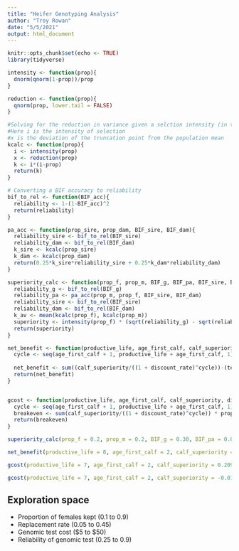 ```yaml
---
title: "Heifer Genotyping Analysis"
author: "Troy Rowan"
date: "5/5/2021"
output: html_document
---
```


```r
knitr::opts_chunk$set(echo <- TRUE)
library(tidyverse)
```


```r
intensity <- function(prop){
  dnorm(qnorm(1-prop))/prop
}

reduction <- function(prop){
  qnorm(prop, lower.tail = FALSE)
}

#Solving for the reduction in variance given a selction intensity (in the form of a proportion)
#Here i is the intensity of selection
#x is the deviation of the truncation point from the population mean
kcalc <- function(prop){
  i <- intensity(prop)
  x <- reduction(prop)
  k <- i*(i-prop)
  return(k)
}

# Converting a BIF accuracy to reliability
bif_to_rel <- function(BIF_acc){
  reliability <- 1-(1-BIF_acc)^2
  return(reliability)
}

pa_acc <- function(prop_sire, prop_dam, BIF_sire, BIF_dam){
  reliability_sire <- bif_to_rel(BIF_sire)
  reliability_dam <- bif_to_rel(BIF_dam)
  k_sire <- kcalc(prop_sire)
  k_dam <- kcalc(prop_dam)
  return(0.25*k_sire*reliability_sire + 0.25*k_dam*reliability_dam) 
}

superiority_calc <- function(prop_f, prop_m, BIF_g, BIF_pa, BIF_sire, BIF_dam){
  reliability_g <- bif_to_rel(BIF_g)
  reliability_pa <- pa_acc(prop_m, prop_f, BIF_sire, BIF_dam)
  reliability_sire <- bif_to_rel(BIF_sire)
  reliability_dam <- bif_to_rel(BIF_dam)
  k_av <- mean(kcalc(prop_f), kcalc(prop_m))
  superiority <- intensity(prop_f) * (sqrt(reliability_g) - sqrt(reliability_pa)) * sqrt((1 + k_av * (1-mean(reliability_sire, reliability_dam)))/(1 + k_av))
  return(superiority)
}

net_benefit <- function(productive_life, age_first_calf, calf_superiority, discount_rate, test_cost, replacements_kept){
  cycle <- seq(age_first_calf + 1, productive_life + age_first_calf, 1)
  
  net_benefit <- sum((calf_superiority/((1 + discount_rate)^cycle))-(test_cost/replacements_kept)) 
  return(net_benefit)
}


gcost <- function(productive_life, age_first_calf, calf_superiority, discount_rate, prop){
  cycle <- seq(age_first_calf + 1, productive_life + age_first_calf, 1)
  breakeven <- sum(calf_superiority/((1 + discount_rate)^cycle)) * prop 
  return(breakeven)
}
```


```r
superiority_calc(prop_f = 0.2, prop_m = 0.2, BIF_g = 0.30, BIF_pa = 0.05, BIF_sire = 0.7, BIF_dam = 0.2)

net_benefit(productive_life = 8, age_first_calf = 2, calf_superiority = 0.2095, discount_rate = 0.08, test_cost = 0.32, replacements_kept = 25)

gcost(productive_life = 7, age_first_calf = 2, calf_superiority = 0.2095, discount_rate = 0.08, prop = 0.4)

gcost(productive_life = 7, age_first_calf = 2, calf_superiority = -0.01476, discount_rate = 0.10, prop = 0.4)


```

## Exploration space
* Proportion of females kept (0.1 to 0.9)
* Replacement rate (0.05 to 0.45)
* Genomic test cost ($5 to $50)
* Reliability of genomic test (0.25 to 0.9)

